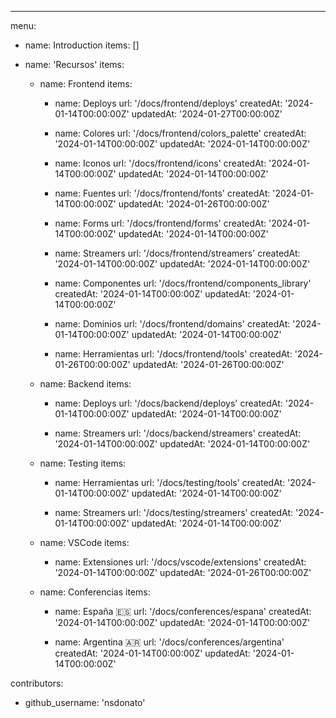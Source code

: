 ---

menu:

- name: Introduction
  items: []

- name: 'Recursos'
  items:

  - name: Frontend
    items:

    - name: Deploys
      url: '/docs/frontend/deploys'
      createdAt: '2024-01-14T00:00:00Z'
      updatedAt: '2024-01-27T00:00:00Z'

    - name: Colores
      url: '/docs/frontend/colors_palette'
      createdAt: '2024-01-14T00:00:00Z'
      updatedAt: '2024-01-14T00:00:00Z'

    - name: Iconos
      url: '/docs/frontend/icons'
      createdAt: '2024-01-14T00:00:00Z'
      updatedAt: '2024-01-14T00:00:00Z'

    - name: Fuentes
      url: '/docs/frontend/fonts'
      createdAt: '2024-01-14T00:00:00Z'
      updatedAt: '2024-01-26T00:00:00Z'

    - name: Forms
      url: '/docs/frontend/forms'
      createdAt: '2024-01-14T00:00:00Z'
      updatedAt: '2024-01-14T00:00:00Z'

    - name: Streamers
      url: '/docs/frontend/streamers'
      createdAt: '2024-01-14T00:00:00Z'
      updatedAt: '2024-01-14T00:00:00Z'

    - name: Componentes
      url: '/docs/frontend/components_library'
      createdAt: '2024-01-14T00:00:00Z'
      updatedAt: '2024-01-14T00:00:00Z'

    - name: Dominios
      url: '/docs/frontend/domains'
      createdAt: '2024-01-14T00:00:00Z'
      updatedAt: '2024-01-14T00:00:00Z'

    - name: Herramientas
      url: '/docs/frontend/tools'
      createdAt: '2024-01-26T00:00:00Z'
      updatedAt: '2024-01-26T00:00:00Z'

  - name: Backend
    items:

    - name: Deploys
      url: '/docs/backend/deploys'
      createdAt: '2024-01-14T00:00:00Z'
      updatedAt: '2024-01-14T00:00:00Z'

    - name: Streamers
      url: '/docs/backend/streamers'
      createdAt: '2024-01-14T00:00:00Z'
      updatedAt: '2024-01-14T00:00:00Z'

  - name: Testing
    items:

    - name: Herramientas
      url: '/docs/testing/tools'
      createdAt: '2024-01-14T00:00:00Z'
      updatedAt: '2024-01-14T00:00:00Z'

    - name: Streamers
      url: '/docs/testing/streamers'
      createdAt: '2024-01-14T00:00:00Z'
      updatedAt: '2024-01-14T00:00:00Z'

  - name: VSCode
    items:

    - name: Extensiones
      url: '/docs/vscode/extensions'
      createdAt: '2024-01-14T00:00:00Z'
      updatedAt: '2024-01-26T00:00:00Z'

  - name: Conferencias
    items:

    - name: España 🇪🇸
      url: '/docs/conferences/espana'
      createdAt: '2024-01-14T00:00:00Z'
      updatedAt: '2024-01-14T00:00:00Z'

    - name: Argentina 🇦🇷
      url: '/docs/conferences/argentina'
      createdAt: '2024-01-14T00:00:00Z'
      updatedAt: '2024-01-14T00:00:00Z'

contributors:

- github_username: 'nsdonato'
